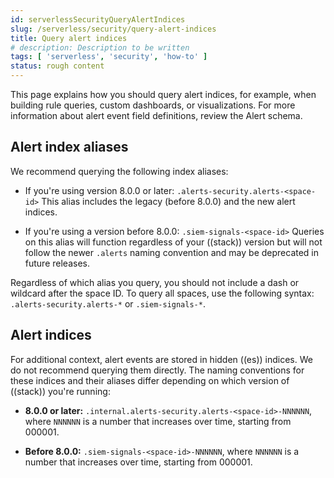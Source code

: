 ```yaml
---
id: serverlessSecurityQueryAlertIndices
slug: /serverless/security/query-alert-indices
title: Query alert indices
# description: Description to be written
tags: [ 'serverless', 'security', 'how-to' ]
status: rough content
---
```



<RoughContent />

<div id="query-alert-indices"></div>

This page explains how you should query alert indices, for example, when building rule queries, custom dashboards, or visualizations. For more information about alert event field definitions, review the <DocLink id="serverlessSecurityAlertSchema">Alert schema</DocLink>.

## Alert index aliases
We recommend querying the following index aliases:

* If you're using version 8.0.0 or later: `.alerts-security.alerts-<space-id>`
    This alias includes the legacy (before 8.0.0) and the new alert indices.

* If you're using a version before 8.0.0: `.siem-signals-<space-id>`
    Queries on this alias will function regardless of your ((stack)) version but will not follow the newer `.alerts` naming convention and may be deprecated in future releases.

Regardless of which alias you query, you should not include a dash or wildcard after the space ID. To query all spaces, use the following syntax: `.alerts-security.alerts-*` or `.siem-signals-*`.

## Alert indices
For additional context, alert events are stored in hidden ((es)) indices. We do not recommend querying them directly. The naming conventions for these indices and their aliases differ depending on which version of ((stack)) you're running:

* **8.0.0 or later:** `.internal.alerts-security.alerts-<space-id>-NNNNNN`, where `NNNNNN` is a number that increases over time, starting from 000001.

* **Before 8.0.0:** `.siem-signals-<space-id>-NNNNNN`, where `NNNNNN` is a number that increases over time, starting from 000001.


